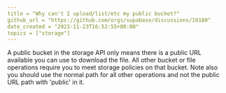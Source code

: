 ```yaml
---
title = "Why can't I upload/list/etc my public bucket?"
github_url = "https://github.com/orgs/supabase/discussions/19180"
date_created = "2023-11-23T16:52:55+00:00"
topics = ["storage"]
---
```


A public bucket in the storage API only means there is a public URL available you can use to download the file.
All other bucket or file operations require you to meet storage policies on that bucket.
Note also you should use the normal path for all other operations and not the public URL path with 'public' in it.

